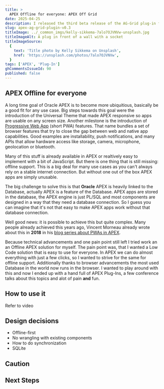 ```yaml
---
title: >
  APEX Offline for everyone: APEX Off Grid
date: 2025-04-25
description: I released the third beta release of the AG-Grid plug-in for Oracle APEX. Find out what's new and how to get it.
slug: apex-ag-grid-plugin-v0.3
titleImage: ../_common_imgs/kelly-sikkema-7alo7OJVNVw-unsplash.jpg
titleImageAlt: A plug in front of a wall with a socket
titleImageSource:
  {
    text: 'Title photo by Kelly Sikkema on Unsplash',
    href: 'https://unsplash.com/photos/7alo7OJVNVw',
  }
tags: ['APEX', 'Plug-In']
ghCommentsIssueId: 90
published: false
---
```


## APEX Offline for everyone

A long time goal of Oracle APEX is to become more ubiquitious, basically be a good fit for any use case. Big steps towards this goal were the introduction of the Universal Theme that made APEX responsive so apps are usable on any screen size. Another milestone is the introduction of [Progressive Web App](https://developer.mozilla.org/en-US/docs/Web/Progressive_web_apps) (short PWA) features. That name bundles a set of browser features that try to close the gap between web and native app capabilities. Good examples are installability, push notifications, and many APIs that allow hardware access like storage, camera, microphone, geolocation or bluetooth.

Many of this stuff is already available in APEX or realtively easy to implement with a bit of JavaScript. But there is one thing that is still missing: offline support. This is a big deal for many use cases as you can't always rely on a stable internet connection. But without one out of the box APEX apps are simply unusable.

The big challenge to solve this is that **Oracle** APEX is heavily linked to the Database, actually APEX is a feature of the Database. APEX apps are stored in the database, the APEX engine is just PL/SQL and most components are designed in a way that they need a database connection. So I guess you can imagine that it's not that easy to make APEX apps work without that database connection.

Well good news: it is possible to achieve this but quite complex. Many people already achieved this years ago, Vincent Morneau already wrote about this in **2018** in his [blog series about PWAs in APEX](https://vmorneau.me/apex-pwa-part5/).

Because technical advancements and one pain point still left I tried work an an Offline APEX solution for myself. The pain point was, that I wanted a Low Code solution that is easy to use for everyone. In APEX we can do almost everything with just a few clicks, so I wanted to strive for the same for offline support. Additionally thanks to browser advancements the most used Database in the world now runs in the browser. I wanted to play around with this and now I ended up with a hand full of APEX Plug-Ins, a few conference talks about this topics and alot of pain **and** fun.

## How to use it

Refer to video

## Design decisions

- Offline-first
- No wrangling with existing components
- How to do synchronization
- SQLite

## Caution

## Next Steps
